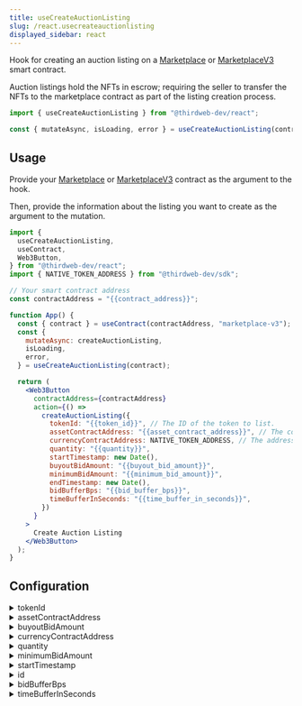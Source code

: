 ```yaml
---
title: useCreateAuctionListing
slug: /react.usecreateauctionlisting
displayed_sidebar: react
---
```


Hook for creating an auction listing on a [Marketplace](https://thirdweb.com/thirdweb.eth/Marketplace) or
[MarketplaceV3](https://thirdweb.com/thirdweb.eth/MarketplaceV3) smart contract.

Auction listings hold the NFTs in escrow; requiring the seller to transfer the NFTs to the marketplace contract
as part of the listing creation process.

```jsx
import { useCreateAuctionListing } from "@thirdweb-dev/react";

const { mutateAsync, isLoading, error } = useCreateAuctionListing(contract);
```

## Usage

Provide your [Marketplace](https://thirdweb.com/thirdweb.eth/Marketplace)
or
[MarketplaceV3](https://thirdweb.com/thirdweb.eth/MarketplaceV3)
contract as the argument to the hook.

Then, provide the information about the listing you want to create as the argument to the mutation.

```jsx
import {
  useCreateAuctionListing,
  useContract,
  Web3Button,
} from "@thirdweb-dev/react";
import { NATIVE_TOKEN_ADDRESS } from "@thirdweb-dev/sdk";

// Your smart contract address
const contractAddress = "{{contract_address}}";

function App() {
  const { contract } = useContract(contractAddress, "marketplace-v3");
  const {
    mutateAsync: createAuctionListing,
    isLoading,
    error,
  } = useCreateAuctionListing(contract);

  return (
    <Web3Button
      contractAddress={contractAddress}
      action={() =>
        createAuctionListing({
          tokenId: "{{token_id}}", // The ID of the token to list.
          assetContractAddress: "{{asset_contract_address}}", // The contract address of the asset being listed.
          currencyContractAddress: NATIVE_TOKEN_ADDRESS, // The address of the currency to accept for the listing.
          quantity: "{{quantity}}",
          startTimestamp: new Date(),
          buyoutBidAmount: "{{buyout_bid_amount}}",
          minimumBidAmount: "{{minimum_bid_amount}}",
          endTimestamp: new Date(),
          bidBufferBps: "{{bid_buffer_bps}}",
          timeBufferInSeconds: "{{time_buffer_in_seconds}}",
        })
      }
    >
      Create Auction Listing
    </Web3Button>
  );
}
```

## Configuration

<details>
  <summary>tokenId</summary>
  <div>

### tokenId (required)

The token ID of the NFT you are listing for auction.

</div>
</details>

<details>
  <summary>assetContractAddress</summary>
  <div>

### assetContractAddress (required)

The smart contract address of the NFT you are listing for auction.

</div>
</details>

<details>
  <summary>buyoutBidAmount</summary>
  <div>

### buyoutBidAmount (required)

The price to **buy** each token in the listing.

- For ERC721 NFTs, this is the price to buy the NFT outright.
- For ERC1155 NFTs, this is the price to `1` quantity of the NFT.

</div>
</details>

<details>
  <summary>currencyContractAddress</summary>
  <div>

### currencyContractAddress (optional)

The address of the currency you want users to pay with and make bids in.

You likely want to use the token native to the chain you are on, e.g. Ether on Ethereum.

To do that, you can import the `NATIVE_TOKEN_ADDRESS` constant from `@thirdweb-dev/sdk`.

The default value is `NATIVE_TOKEN_ADDRESS`.

```jsx
import {
  useCreateAuctionListing,
  useContract,
  Web3Button,
} from "@thirdweb-dev/react";
// highlight-next-line
import { NATIVE_TOKEN_ADDRESS } from "@thirdweb-dev/sdk";

// Your smart contract address
const contractAddress = "{{contract_address}}";

function App() {
  const { contract } = useContract(contractAddress, "marketplace-v3");
  const {
    mutateAsync: createAuctionListing,
    isLoading,
    error,
  } = useCreateAuctionListing(contract);

  return (
    <Web3Button
      contractAddress={contractAddress}
      action={() =>
        createAuctionListing({
          tokenId: "{{token_id}}", // The ID of the token to list.
          assetContractAddress: "{{asset_contract_address}}", // The contract address of the asset being listed.
          // highlight-next-line
          currencyContractAddress: NATIVE_TOKEN_ADDRESS, // The address of the currency to accept for the listing.
          quantity: "{{quantity}}",
          startTimestamp: new Date(),
          buyoutBidAmount: "{{buyout_bid_amount}}",
          minimumBidAmount: "{{minimum_bid_amount}}",
          endTimestamp: new Date(),
          bidBufferBps: "{{bid_buffer_bps}}",
          timeBufferInSeconds: "{{time_buffer_in_seconds}}",
        })
      }
    >
      Create Auction Listing
    </Web3Button>
  );
}
```

</div>
</details>

<details>
  <summary>quantity</summary>
  <div>

### quantity (optional)

How many tokens to include in the listing.

- For ERC721 NFTs, this is always `1`.
- For ERC1155 NFTs, this is the quantity of tokens to include in the listing.

The default value is `1`.

</div>
</details>

<details>
  <summary>minimumBidAmount</summary>
  <div>

### minimumBidAmount (required)

The minimum price that a bid must be in order to be placed on the listing, per token.

Bids that are lower than the reserve price will be rejected by the contract.

The default value is `0`.

</div>
</details>

<details>
  <summary>startTimestamp</summary>
  <div>

### startTimestamp (optional)

A `Date` object for the start time of the listing.

The default value is `new Date()`, which is the current time.

</div>
</details>

<details>
  <summary>id</summary>
  <div>

### endTimestamp (optional)

A `Date` object for the end time of the listing (when the listing will expire).

</div>
</details>

<details>
  <summary>bidBufferBps</summary>
  <div>

### bidBufferBps (optional)

Bid buffer in basis points (1/100th of a percent).

The bid buffer is what percentage higher the next bid must be than the current highest bid.

For example, if you set a bid buffer of `100`, then the next bid must be at least `1%` higher than the current highest bid.

</div>
</details>

<details>
  <summary>timeBufferInSeconds</summary>
  <div>

### timeBufferInSeconds (optional)

Time buffer in seconds.

The time buffer is how much time is added to the listing when a new bid is placed.

This is to prevent users from placing a bid at the last second and winning the auction.

</div>
</details>
